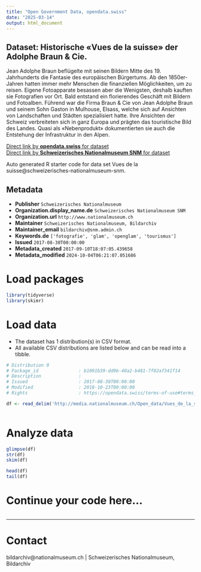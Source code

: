 ```yaml
---
title: "Open Government Data, opendata.swiss"
date: "2025-03-14"
output: html_document
---
```


## Dataset: Historische «Vues de la suisse» der Adolphe Braun & Cie.

Jean Adolphe Braun beflügelte mit seinen Bildern Mitte des 19. Jahrhunderts die Fantasie des europäischen Bürgertums. Ab den 1850er-Jahren hatten immer mehr Menschen die finanziellen Möglichkeiten, um zu reisen. Eigene Fotoapparate besassen aber die Wenigsten, deshalb kauften sie Fotografien vor Ort. Bald entstand ein florierendes Geschäft mit Bildern und Fotoalben. Führend war die Firma Braun & Cie von Jean Adolphe Braun und seinem Sohn Gaston in Mulhouse, Elsass, welche sich auf Ansichten von Landschaften und Städten spezialisiert hatte. Ihre Ansichten der Schweiz verbreiteten sich in ganz Europa und prägten das touristische Bild des Landes. Quasi als «Nebenprodukt» dokumentierten sie auch die Entstehung der Infrastruktur in den Alpen.

[Direct link by **opendata.swiss** for dataset](https://opendata.swiss/de/dataset/vues-de-la-suisse)<br>
[Direct link by **Schweizerisches Nationalmuseum SNM** for dataset](https://www.nationalmuseum.ch/sammlung_online/)

Auto generated R starter code for data set Vues de la suisse@schweizerisches-nationalmuseum-snm.

## Metadata

- **Publisher** `Schweizerisches Nationalmuseum`
- **Organization.display_name.de** `Schweizerisches Nationalmuseum SNM`
- **Organization.url** `http://www.nationalmuseum.ch`
- **Maintainer** `Schweizerisches Nationalmuseum, Bildarchiv`
- **Maintainer_email** `bildarchiv@snm.admin.ch`
- **Keywords.de** `['fotografie', 'glam', 'openglam', 'tourismus']`
- **Issued** `2017-08-30T00:00:00`
- **Metadata_created** `2017-09-10T18:07:05.439658`
- **Metadata_modified** `2024-10-04T06:21:07.051686`


# Load packages

```r

library(tidyverse)
library(skimr)

```

# Load data

-   The dataset has 1 distribution(s) in CSV format.
-   All available CSV distributions are listed below and can be read into a tibble.

```r

# Distribution 0
# Package_id               : b1091b39-dd9b-40a2-b481-7f02af341f14
# Description              : 
# Issued                   : 2017-08-30T00:00:00
# Modified                 : 2018-10-23T00:00:00
# Rights                   : https://opendata.swiss/terms-of-use#terms_by

df <- read_delim('http://media.nationalmuseum.ch/Open_data/Vues_de_la_suisse.csv')



```

# Analyze data

```r

glimpse(df)
str(df)
skim(df)

head(df)
tail(df)

```

# Continue your code here...

```r

```

------------------------------------------------------------------------

# Contact

bildarchiv@nationalmuseum.ch | Schweizerisches Nationalmuseum, Bildarchiv
